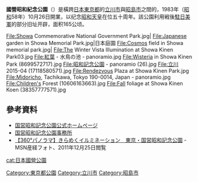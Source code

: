 {{公園
| 名称 = 国营昭和纪念公园
| 圖片=Autumn colors in Showa memorial park.jpg
| 圖片說明=銀杏大道
| 所在地 = {{JPN}}
| 地点 = [[東京都|東京都]][[立川市|立川市]]、[[昭島市|昭島市]]
| 分類 = 國營公園
| 面積 = 165.3 ha
| 前身 = 
| 設立時間 = 1983年10月26日
| 運営者 = 国営昭和記念公園事務所
| 事務所 = 国営昭和記念公園事務所
| 事務所所在地 = 〒190-8558<br />東京都立川市緑町3173
| 備考 =
| 公式サイト = [https://web.archive.org/web/20140517005724/http://www.showakinenpark.go.jp/ 公式ホームページ]
}}

'''國營昭和紀念公園'''（{{jpn|j=国営昭和記念公園|hg=こくえいしょうわきねんこうえん|rm=kokuei shōwa kinen kōen|f=y}}）是橫跨[[日本|日本]][[東京都|東京都]]的[[立川市|立川市]]與[[昭島市|昭島市]]之間的{{link-ja|國營公園|国営公園}}，1983年（[[昭和|昭和]]58年）10月26日開業，以纪念[[昭和天皇|昭和天皇]]在位五十周年。該公園利用戦後[[駐日美軍|駐日美軍]]{{link-ja|立川飛行場|立川飛行場|立川航空基地}}的部分旧址开辟，面积165公顷。

<gallery>
File:Showa Commemorative National Government Park.jpg|
File:Japanese garden in Showa Memorial Park.jpg|日本庭園
File:Cosmos field in Showa memorial park.jpg|
File:The Winter Vista Illumination at Showa Kinen Park03.jpg
File:紅葉 - 水鳥の池 - panoramio.jpg
File:Wisteria in Showa Kinen Park (8699572717).jpg
File:昭和記念公園 - panoramio (26).jpg
File:立川 2015-04 (17118580571).jpg
File:Rendezvous Plaza at Showa Kinen Park.jpg
File:Midoricho, Tachikawa, Tokyo 190-0014, Japan - panoramio.jpg
File:Children's Forest (10606163663).jpg
File:Fall foliage at Showa Kinen Koen (38357777571).jpg
</gallery>

== 參考資料 ==
{{Commons|Category:Showa Commemorative National Government Park}}
* [https://web.archive.org/web/20140517005724/http://www.showakinenpark.go.jp/ 国営昭和記念公園公式ホームページ]
* [http://www.ktr.mlit.go.jp/showa/ 国営昭和記念公園事務所]{{Wayback|url=http://www.ktr.mlit.go.jp/showa/ |date=20140531181627 }}
* [https://web.archive.org/web/20140521033031/http://photo.sankei.jp.msn.com/panorama/data/2011/1212syowa/ 【360°パノラマ】きらめくイルミネーション　東京・国営昭和記念公園] - MSN産経フォト、2011年12月25日閲覧

{{國營公園}}
{{DEFAULTSORT:Kokuei Showa Kinen Koen}}
[[cat:日本國營公園|cat:日本國營公園]]
[[Category:東京都公園|Category:東京都公園]]
[[Category:立川市|Category:立川市]]
[[Category:昭島市|Category:昭島市]]
